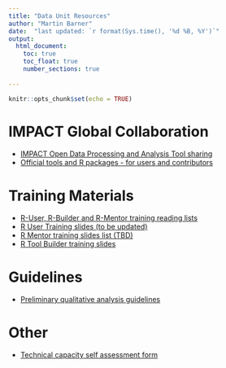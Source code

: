 ```yaml
---
title: "Data Unit Resources"
author: "Martin Barner"
date:  "last updated: `r format(Sys.time(), '%d %B, %Y')`"
output:
  html_document:
    toc: true
    toc_float: true
    number_sections: true  
 
---
```


```r
knitr::opts_chunk$set(echo = TRUE)
```



# IMPACT Global Collaboration

- [IMPACT Open Data Processing and Analysis Tool sharing](https://docs.google.com/spreadsheets/d/17W58YnJAmeE3lSNVrIjvQaFwz83pfIiety8LTTTPOdI/edit#gid=0)
- [Official tools and R packages - for users and contributors](http://www.rpubs.com/impact_dataunit/impactpackages)

# Training Materials

- [R-User, R-Builder and R-Mentor training reading lists]()
- [R User Training slides (to be updated)](https://rpubs.com/impact_dataunit/impact_ruser_training_slides)
- [R Mentor training slides list (TBD)]()
- [R Tool Builder training slides](https://rpubs.com/impact_dataunit/training_builders)

# Guidelines

- [Preliminary qualitative analysis guidelines](https://docs.google.com/document/d/1979hEu6N9d_nIHwkq3AhvLDww1-_eXys808q81WewZ0)

# Other

- [Technical capacity self assessment form ](https://docs.google.com/forms/d/1R6EQq6vQx4NCHkbqhZPuXIeTldpMKydkVPUKWMr2G7M/edit#responses)

